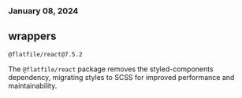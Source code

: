 ### January 08, 2024

## wrappers

`@flatfile/react@7.5.2`

The `@flatfile/react` package removes the styled-components dependency, migrating styles to SCSS for improved performance and maintainability.
